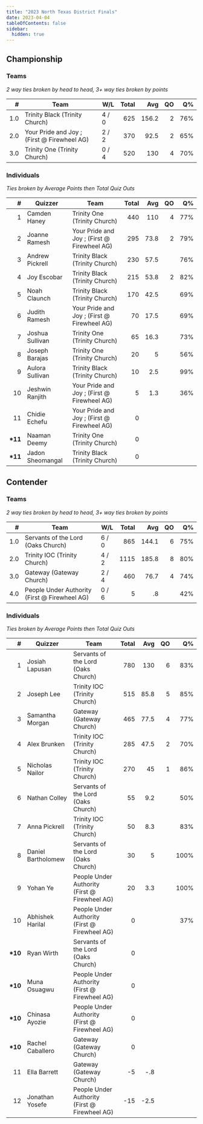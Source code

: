 ```yaml
---
title: "2023 North Texas District Finals"
date: 2023-04-04
tableOfContents: false
sidebar:
  hidden: true
---
```


## Championship

### Teams

*2 way ties broken by head to head, 3+ way ties broken by points*

|    # | Team                                        | W/L   | Total |   Avg |   QO |   Q% |
| ---: | ------------------------------------------- | ----- | ----: | ----: | ---: | ---: |
|  1.0 | Trinity Black (Trinity Church)              | 4 / 0 |   625 | 156.2 |    2 |  76% |
|  2.0 | Your Pride and Joy ; (First @ Firewheel AG) | 2 / 2 |   370 |  92.5 |    2 |  65% |
|  3.0 | Trinity One (Trinity Church)                | 0 / 4 |   520 |   130 |    4 |  70% |

### Individuals

*Ties broken by Average Points then Total Quiz Outs*

|        # | Quizzer          | Team                                        | Total |  Avg |   QO |   Q% |
| -------: | ---------------- | ------------------------------------------- | ----: | ---: | ---: | ---: |
|        1 | Camden Haney     | Trinity One (Trinity Church)                |   440 |  110 |    4 |  77% |
|        2 | Joanne Ramesh    | Your Pride and Joy ; (First @ Firewheel AG) |   295 | 73.8 |    2 |  79% |
|        3 | Andrew Pickrell  | Trinity Black (Trinity Church)              |   230 | 57.5 |      |  76% |
|        4 | Joy Escobar      | Trinity Black (Trinity Church)              |   215 | 53.8 |    2 |  82% |
|        5 | Noah Claunch     | Trinity Black (Trinity Church)              |   170 | 42.5 |      |  69% |
|        6 | Judith Ramesh    | Your Pride and Joy ; (First @ Firewheel AG) |    70 | 17.5 |      |  69% |
|        7 | Joshua Sullivan  | Trinity One (Trinity Church)                |    65 | 16.3 |      |  73% |
|        8 | Joseph Barajas   | Trinity One (Trinity Church)                |    20 |    5 |      |  56% |
|        9 | Aulora Sullivan  | Trinity Black (Trinity Church)              |    10 |  2.5 |      |  99% |
|       10 | Jeshwin Ranjith  | Your Pride and Joy ; (First @ Firewheel AG) |     5 |  1.3 |      |  36% |
|       11 | Chidie Echefu    | Your Pride and Joy ; (First @ Firewheel AG) |     0 |      |      |      |
| **\*11** | Naaman Deemy     | Trinity One (Trinity Church)                |     0 |      |      |      |
| **\*11** | Jadon Sheomangal | Trinity Black (Trinity Church)              |     0 |      |      |      |


## Contender

### Teams

*2 way ties broken by head to head, 3+ way ties broken by points*

|    # | Team                                          | W/L   | Total |   Avg |   QO |   Q% |
| ---: | --------------------------------------------- | ----- | ----: | ----: | ---: | ---: |
|  1.0 | Servants of the Lord (Oaks Church)            | 6 / 0 |   865 | 144.1 |    6 |  75% |
|  2.0 | Trinity IOC (Trinity Church)                  | 4 / 2 |  1115 | 185.8 |    8 |  80% |
|  3.0 | Gateway (Gateway Church)                      | 2 / 4 |   460 |  76.7 |    4 |  74% |
|  4.0 | People Under Authority (First @ Firewheel AG) | 0 / 6 |     5 |    .8 |      |  42% |

### Individuals

*Ties broken by Average Points then Total Quiz Outs*

|        # | Quizzer            | Team                                          | Total |  Avg |   QO |   Q% |
| -------: | ------------------ | --------------------------------------------- | ----: | ---: | ---: | ---: |
|        1 | Josiah Lapusan     | Servants of the Lord (Oaks Church)            |   780 |  130 |    6 |  83% |
|        2 | Joseph Lee         | Trinity IOC (Trinity Church)                  |   515 | 85.8 |    5 |  85% |
|        3 | Samantha Morgan    | Gateway (Gateway Church)                      |   465 | 77.5 |    4 |  77% |
|        4 | Alex Brunken       | Trinity IOC (Trinity Church)                  |   285 | 47.5 |    2 |  70% |
|        5 | Nicholas Nailor    | Trinity IOC (Trinity Church)                  |   270 |   45 |    1 |  86% |
|        6 | Nathan Colley      | Servants of the Lord (Oaks Church)            |    55 |  9.2 |      |  50% |
|        7 | Anna Pickrell      | Trinity IOC (Trinity Church)                  |    50 |  8.3 |      |  83% |
|        8 | Daniel Bartholomew | Servants of the Lord (Oaks Church)            |    30 |    5 |      | 100% |
|        9 | Yohan Ye           | People Under Authority (First @ Firewheel AG) |    20 |  3.3 |      | 100% |
|       10 | Abhishek Harilal   | People Under Authority (First @ Firewheel AG) |     0 |      |      |  37% |
| **\*10** | Ryan Wirth         | Servants of the Lord (Oaks Church)            |     0 |      |      |      |
| **\*10** | Muna Osuagwu       | People Under Authority (First @ Firewheel AG) |     0 |      |      |      |
| **\*10** | Chinasa Ayozie     | People Under Authority (First @ Firewheel AG) |     0 |      |      |      |
| **\*10** | Rachel Caballero   | Gateway (Gateway Church)                      |     0 |      |      |      |
|       11 | Ella Barrett       | Gateway (Gateway Church)                      |    -5 |  -.8 |      |      |
|       12 | Jonathan Yosefe    | People Under Authority (First @ Firewheel AG) |   -15 | -2.5 |      |      |
